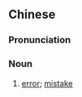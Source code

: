 {{also|纰缪}}
==Chinese==
{{zh-forms|s=纰缪}}

===Pronunciation===
{{zh-pron
|m=pīmiù
|cat=n
}}

===Noun===
{{zh-noun}}

# {{lb|zh|literary}} [[error]]; [[mistake]]